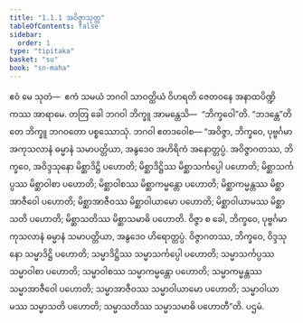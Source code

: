 ```yaml
---
title: "1.1.1 အဝိဇ္ဇာသုတ္တ"
tableOfContents: false
sidebar:
  order: 1
type: "tipitaka"
basket: "su"
book: "sn-maha"
---
```



<DynamicBreadcrumb />

<Division number="1" book="sn-maha">

<Paragraph number="2" book="sn-maha">
ဧဝံ မေ သုတံ—  ဧကံ သမယံ ဘဂဝါ သာဝတ္ထိယံ ဝိဟရတိ ဇေတဝနေ အနာထပိဏ္ဍိကဿ အာရာမေ. တတြ ခေါ ဘဂဝါ ဘိက္ခူ အာမန္တေသိ—  “ဘိက္ခဝေါ”တိ. “ဘဒန္တေ”တိ တေ ဘိက္ခူ ဘဂဝတော ပစ္စဿောသုံ. ဘဂဝါ ဧတဒဝေါစ—
</Paragraph>

<Paragraph number="3" book="sn-maha">
“အဝိဇ္ဇာ, ဘိက္ခဝေ, ပုဗ္ဗင်္ဂမာ အကုသလာနံ ဓမ္မာနံ သမာပတ္တိယာ, အနွဒေဝ အဟိရိကံ အနောတ္တပ္ပံ. အဝိဇ္ဇာဂတဿ, ဘိက္ခဝေ, အဝိဒ္ဒသုနော မိစ္ဆာဒိဋ္ဌိ ပဟောတိ; မိစ္ဆာဒိဋ္ဌိဿ မိစ္ဆာသင်္ကပ္ပေါ ပဟောတိ; မိစ္ဆာသင်္ကပ္ပဿ မိစ္ဆာဝါစာ ပဟောတိ; မိစ္ဆာဝါစဿ မိစ္ဆာကမ္မန္တော ပဟောတိ; မိစ္ဆာကမ္မန္တဿ မိစ္ဆာအာဇီဝေါ ပဟောတိ; မိစ္ဆာအာဇီဝဿ မိစ္ဆာဝါယာမော ပဟောတိ; မိစ္ဆာဝါယာမဿ မိစ္ဆာသတိ ပဟောတိ; မိစ္ဆာသတိဿ မိစ္ဆာသမာဓိ ပဟောတိ.
</Paragraph>

<Paragraph number="4" book="sn-maha">
ဝိဇ္ဇာ စ ခေါ, ဘိက္ခဝေ, ပုဗ္ဗင်္ဂမာ ကုသလာနံ ဓမ္မာနံ သမာပတ္တိယာ, အနွဒေဝ ဟိရောတ္တပ္ပံ. ဝိဇ္ဇာဂတဿ, ဘိက္ခဝေ, ဝိဒ္ဒသုနော သမ္မာဒိဋ္ဌိ ပဟောတိ; သမ္မာဒိဋ္ဌိဿ သမ္မာသင်္ကပ္ပေါ ပဟောတိ; သမ္မာသင်္ကပ္ပဿ သမ္မာဝါစာ ပဟောတိ; သမ္မာဝါစဿ သမ္မာကမ္မန္တော ပဟောတိ; သမ္မာကမ္မန္တဿ သမ္မာအာဇီဝေါ ပဟောတိ; သမ္မာအာဇီဝဿ သမ္မာဝါယာမော ပဟောတိ; သမ္မာဝါယာမဿ သမ္မာသတိ ပဟောတိ; သမ္မာသတိဿ သမ္မာသမာဓိ ပဟောတီ”တိ.

</Paragraph>
</Division>

<Paragraph number="5" type="center" book="sn-maha">
ပဌမံ.
</Paragraph>